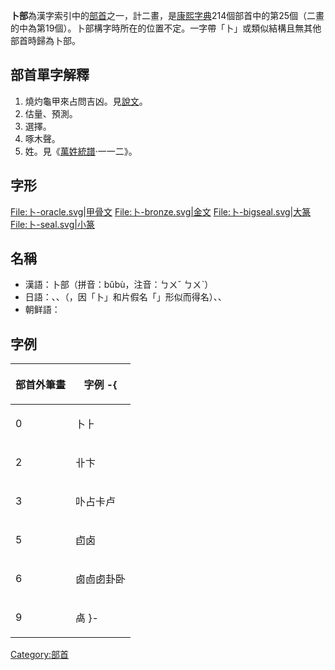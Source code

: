 {{Kangxi Radical Infobox|25|uni=535C
|prev=十
|next=卩
|meaning=占卜
|pny= bǔ
|bopo= ㄅㄨˇ
|wade= pu3
|jyutping= buk1
|yale= būk
|poj= poh (col.)<br/>pok (lit.)
|hi= ホク hoku<br/>うらなう uranau
|kanji= 卜のト bokunoto
|hang= 점 cheom
|hanja= 복 bok
}}
'''卜部'''為漢字索引中的[[部首|部首]]之一，計二畫，是[[康熙字典|康熙字典]]214個部首中的第25個（二畫的中為第19個）。卜部構字時所在的位置不定。一字帶「卜」或類似結構且無其他部首時歸為卜部。

== 部首單字解釋 ==

# 燒灼龜甲來占問吉凶。見[[說文|說文]]。
# 估量、預測。
# 選擇。
# 啄木聲。
# 姓。見《[[萬姓統譜|萬姓統譜]]·一一二》。

== 字形 ==
<gallery>
File:卜-oracle.svg|甲骨文
File:卜-bronze.svg|金文
File:卜-bigseal.svg|大篆
File:卜-seal.svg|小篆
</gallery>

==名稱==
* 漢語：卜部（拼音：bǔbù，注音：ㄅㄨˇ ㄅㄨˋ）
* 日語：{{lang|ja|卜部（ぼくぶ）}}、{{lang|ja|卜（ぼく）}}、{{lang|ja|卜のト}}（{{lang|ja|ぼくのと}}，因「卜」和片假名「{{lang|ja|[[ト|ト]]}}」形似而得名）、{{lang|ja|うらない}}、{{lang|ja|ト（と）}}
* 朝鲜語：{{lang|ko|점복부}}

==字例==
{| class="wikitable"
! 部首外筆畫 !! 字例
-{
|-
| 0 || 卜⺊
|-
| 2 || 卝卞
|-
| 3 || 卟占卡卢
|-
| 5 || 卣卤
|-
| 6 || 𠧧㔽卥卦卧
|-
| 9 || 卨
}-
|}

{{康熙部首}}
{{简体中文部首}}
{{lang-stub}}

[[Category:部首|Category:部首]]